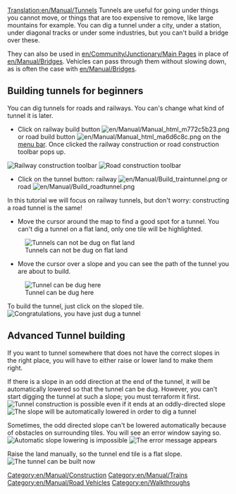 [[Translation:en/Manual/Tunnels]]
{{en/Manual/Navigation}}
Tunnels are useful for going under things you cannot move, or things that are too expensive to remove, like large mountains for example. You can dig a tunnel under a city, under a station, under diagonal tracks or under some industries, but you can't build a bridge over these.

They can also be used in [[en/Community/Junctionary/Main Page]]s in place of [[en/Manual/Bridges]]. Vehicles can pass through them without slowing down, as is often the case with [[en/Manual/Bridges]].

==Building tunnels for beginners==
You can dig tunnels for roads and railways. You can's change what kind of tunnel it is later.  
*Click on railway build button [[File:en/Manual/Manual html m772c5b23.png]] or road build button [[File:en/Manual/Manual html ma6d6c8c.png]] on the [[en/Manual/Game interface|menu bar]]. Once clicked the railway construction or road construction  toolbar pops up.
[[File:en/Manual/Railroad Construction.png|none|frame|Railway construction toolbar]]
[[File:en/Manual/Road constructionnew.png|none|frame|Road construction toolbar]]

*Click on the tunnel button: railway [[File:en/Manual/Build traintunnel.png]] or road [[File:en/Manual/Build roadtunnel.png]]

In this tutorial we will focus on railway tunnels, but don't worry: constructing a road tunnel is the same!

*Move the cursor around the map to find a good spot for a tunnel. You can't dig a tunnel on a flat land, only one tile will be highlighted.
[[File:en/Manual/Tunnel try.png|none|frame|Tunnels can not be dug on flat land]]

*Move the cursor over a slope and you can see the path of the tunnel you are about to build.
[[File:en/Manual/Tunnel prepare first.png|none|frame|Tunnel can be dug here]]

To build the tunnel, just click on the sloped tile.
[[File:en/Manual/Tunnel built first.png|none|frame|Congratulations, you have just dug a tunnel]]

==Advanced Tunnel building==

If you want to tunnel somewhere that does not have the correct slopes in the right place, you will have to either raise or lower land to make them right.

If there is a slope in an odd direction at the end of the tunnel, it will be automatically lowered so that the tunnel can be dug. However, you can't start digging the tunnel at such a slope; you must terraform it first.
[[File:en/Manual/Tunnel prepare second.png|none|frame|Tunnel construction is possible even if it ends at an oddly-directed slope]]
[[File:en/Manual/Tunnel built second.png|none|frame|The slope will be automatically lowered in order to dig a tunnel]]

Sometimes, the odd directed slope can't be lowered automatically because of obstacles on surrounding tiles. You will see an error window saying so. 
[[File:en/Manual/Tunnel terraform third.png|center|frame|Automatic slope lowering is impossible]]
[[File:en/Manual/Tunnel error third.png|none|frame|The error message appears]]

Raise the land manually, so the tunnel end tile is a flat slope.
[[File:en/Manual/Tunnel prepare third.png|none|frame|The tunnel can be built now]]

[[Category:en/Manual/Construction]]
[[Category:en/Manual/Trains]]
[[Category:en/Manual/Road Vehicles]]
[[Category:en/Walkthroughs]]